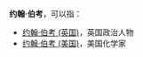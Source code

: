'''约翰·伯考'''，可以指：
*[[约翰·伯考_(英国)|约翰·伯考 (英国)]]，英国政治人物
*[[约翰·伯考_(美国)|约翰·伯考 (美国)]]，美国化学家

{{Disambig|cat=四字人名消歧义}}